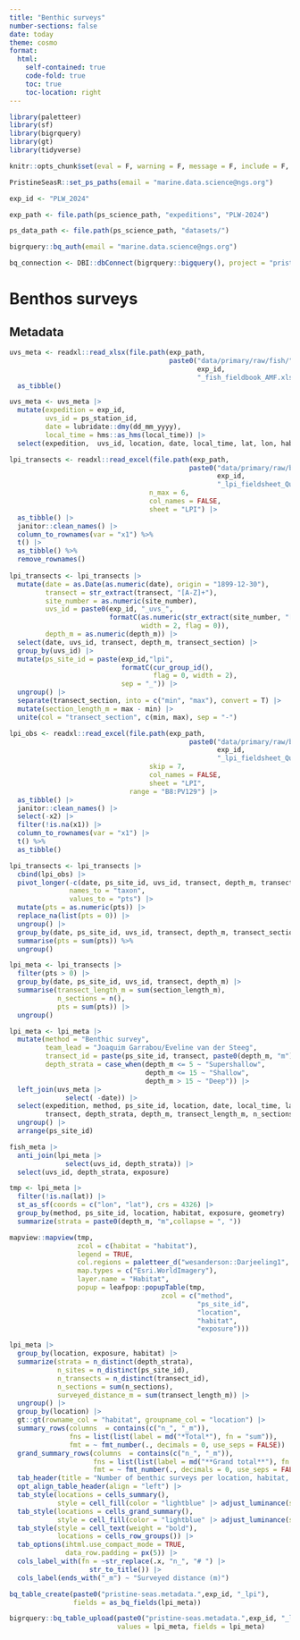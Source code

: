 ```yaml
---
title: "Benthic surveys"
number-sections: false
date: today
theme: cosmo
format: 
  html:
    self-contained: true
    code-fold: true
    toc: true
    toc-location: right
---
```


```r
library(paletteer)
library(sf)
library(bigrquery)
library(gt)
library(tidyverse)

knitr::opts_chunk$set(eval = F, warning = F, message = F, include = F, echo = F)

PristineSeasR::set_ps_paths(email = "marine.data.science@ngs.org")

exp_id <- "PLW_2024"

exp_path <- file.path(ps_science_path, "expeditions", "PLW-2024")

ps_data_path <- file.path(ps_science_path, "datasets/")

bigrquery::bq_auth(email = "marine.data.science@ngs.org")

bq_connection <- DBI::dbConnect(bigrquery::bigquery(), project = "pristine-seas")
```

# Benthos surveys

## Metadata

```r
uvs_meta <- readxl::read_xlsx(file.path(exp_path, 
                                        paste0("data/primary/raw/fish/",
                                               exp_id,
                                               "_fish_fieldbook_AMF.xlsx"))) |> 
  as_tibble()

uvs_meta <- uvs_meta |> 
  mutate(expedition = exp_id, 
         uvs_id = ps_station_id,
         date = lubridate::dmy(dd_mm_yyyy),
         local_time = hms::as_hms(local_time)) |> 
  select(expedition,  uvs_id, location, date, local_time, lat, lon, habitat, exposure, alternative_site_id, everything(), -dd_mm_yyyy, -sand_number, -sand_m, -ps_station_id, -team_lead)
```

```r
lpi_transects <- readxl::read_excel(file.path(exp_path, 
                                             paste0("data/primary/raw/benthos/",
                                                    exp_id,
                                                    "_lpi_fieldsheet_Quim_final.xlsx")),
                                   n_max = 6, 
                                   col_names = FALSE, 
                                   sheet = "LPI") |> 
  as_tibble() |> 
  janitor::clean_names() |> 
  column_to_rownames(var = "x1") %>% 
  t() |> 
  as_tibble() %>% 
  remove_rownames() 
 
lpi_transects <- lpi_transects |> 
  mutate(date = as.Date(as.numeric(date), origin = "1899-12-30"),
         transect = str_extract(transect, "[A-Z]+"),
         site_number = as.numeric(site_number),
         uvs_id = paste0(exp_id, "_uvs_",
                         formatC(as.numeric(str_extract(site_number, "[0-9]+")), 
                                 width = 2, flag = 0)),
         depth_m = as.numeric(depth_m)) |> 
  select(date, uvs_id, transect, depth_m, transect_section) |> 
  group_by(uvs_id) |> 
  mutate(ps_site_id = paste(exp_id,"lpi",
                            formatC(cur_group_id(), 
                                    flag = 0, width = 2),
                            sep = "_")) |> 
  ungroup() |> 
  separate(transect_section, into = c("min", "max"), convert = T) |> 
  mutate(section_length_m = max - min) |> 
  unite(col = "transect_section", c(min, max), sep = "-") 

lpi_obs <- readxl::read_excel(file.path(exp_path, 
                                             paste0("data/primary/raw/benthos/",
                                                    exp_id,
                                                    "_lpi_fieldsheet_Quim_final.xlsx")),
                                   skip = 7, 
                                   col_names = FALSE, 
                                   sheet = "LPI",
                              range = "B8:PV129") |> 
  as_tibble() |> 
  janitor::clean_names() |> 
  select(-x2) |> 
  filter(!is.na(x1)) |> 
  column_to_rownames(var = "x1") |> 
  t() %>% 
  as_tibble()

lpi_transects <- lpi_transects |> 
  cbind(lpi_obs) |> 
  pivot_longer(-c(date, ps_site_id, uvs_id, transect, depth_m, transect_section, section_length_m), 
               names_to = "taxon", 
               values_to = "pts") |>
  mutate(pts = as.numeric(pts)) |>
  replace_na(list(pts = 0)) |> 
  ungroup() |> 
  group_by(date, ps_site_id, uvs_id, transect, depth_m, transect_section, section_length_m) %>% 
  summarise(pts = sum(pts)) %>% 
  ungroup()

lpi_meta <- lpi_transects |> 
  filter(pts > 0) |> 
  group_by(date, ps_site_id, uvs_id, transect, depth_m) |> 
  summarise(transect_length_m = sum(section_length_m),
            n_sections = n(),
            pts = sum(pts)) |>
  ungroup()

lpi_meta <- lpi_meta |> 
  mutate(method = "Benthic survey",
         team_lead = "Joaquim Garrabou/Eveline van der Steeg",
         transect_id = paste(ps_site_id, transect, paste0(depth_m, "m"), sep = "_"),
         depth_strata = case_when(depth_m <= 5 ~ "Supershallow",
                                  depth_m <= 15 ~ "Shallow",
                                  depth_m > 15 ~ "Deep")) |> 
  left_join(uvs_meta |> 
              select( -date)) |> 
  select(expedition, method, ps_site_id, location, date, local_time, lat, lon, habitat, exposure, transect_id, 
         transect, depth_strata, depth_m, transect_length_m, n_sections, pts, uvs_id , alternative_site_id, diver = team_lead) |>
  ungroup() |> 
  arrange(ps_site_id)
```

```r
fish_meta |> 
  anti_join(lpi_meta |> 
              select(uvs_id, depth_strata)) |> 
  select(uvs_id, depth_strata, exposure)
```

```r
tmp <- lpi_meta |> 
  filter(!is.na(lat)) |> 
  st_as_sf(coords = c("lon", "lat"), crs = 4326) |> 
  group_by(method, ps_site_id, location, habitat, exposure, geometry) |> 
  summarize(strata = paste0(depth_m, "m",collapse = ", "))

mapview::mapview(tmp,
                 zcol = c(habitat = "habitat"), 
                 legend = TRUE,
                 col.regions = paletteer_d("wesanderson::Darjeeling1", 3),
                 map.types = c("Esri.WorldImagery"),
                 layer.name = "Habitat",
                 popup = leafpop::popupTable(tmp,
                                      zcol = c("method",
                                               "ps_site_id",
                                               "location",
                                               "habitat",
                                               "exposure")))
```

```r
lpi_meta |> 
  group_by(location, exposure, habitat) |> 
  summarize(strata = n_distinct(depth_strata),
            n_sites = n_distinct(ps_site_id),
            n_transects = n_distinct(transect_id),
            n_sections = sum(n_sections),
            surveyed_distance_m = sum(transect_length_m)) |> 
  ungroup() |> 
  group_by(location) |> 
  gt::gt(rowname_col = "habitat", groupname_col = "location") |> 
  summary_rows(columns  = contains(c("n_", "_m")),
               fns = list(list(label = md("*Total*"), fn = "sum")),
               fmt = ~ fmt_number(., decimals = 0, use_seps = FALSE)) |> 
  grand_summary_rows(columns  = contains(c("n_", "_m")),
                     fns = list(list(label = md("**Grand total**"), fn = "sum")),
                     fmt = ~ fmt_number(., decimals = 0, use_seps = FALSE)) |> 
  tab_header(title = "Number of benthic surveys per location, habitat, and exposure") |>
  opt_align_table_header(align = "left") |> 
  tab_style(locations = cells_summary(),
            style = cell_fill(color = "lightblue" |> adjust_luminance(steps = +1))) |> 
  tab_style(locations = cells_grand_summary(),
            style = cell_fill(color = "lightblue" |> adjust_luminance(steps = +2))) |> 
  tab_style(style = cell_text(weight = "bold"),
            locations = cells_row_groups()) |> 
  tab_options(ihtml.use_compact_mode = TRUE,
              data_row.padding = px(5)) |> 
  cols_label_with(fn = ~str_replace(.x, "n_", "# ") |> 
                    str_to_title()) |> 
  cols_label(ends_with("_m") ~ "Surveyed distance (m)")
```

```r
bq_table_create(paste0("pristine-seas.metadata.",exp_id, "_lpi"), 
                fields = as_bq_fields(lpi_meta))

bigrquery::bq_table_upload(paste0("pristine-seas.metadata.",exp_id, "_lpi"), 
                           values = lpi_meta, fields = lpi_meta)
```

